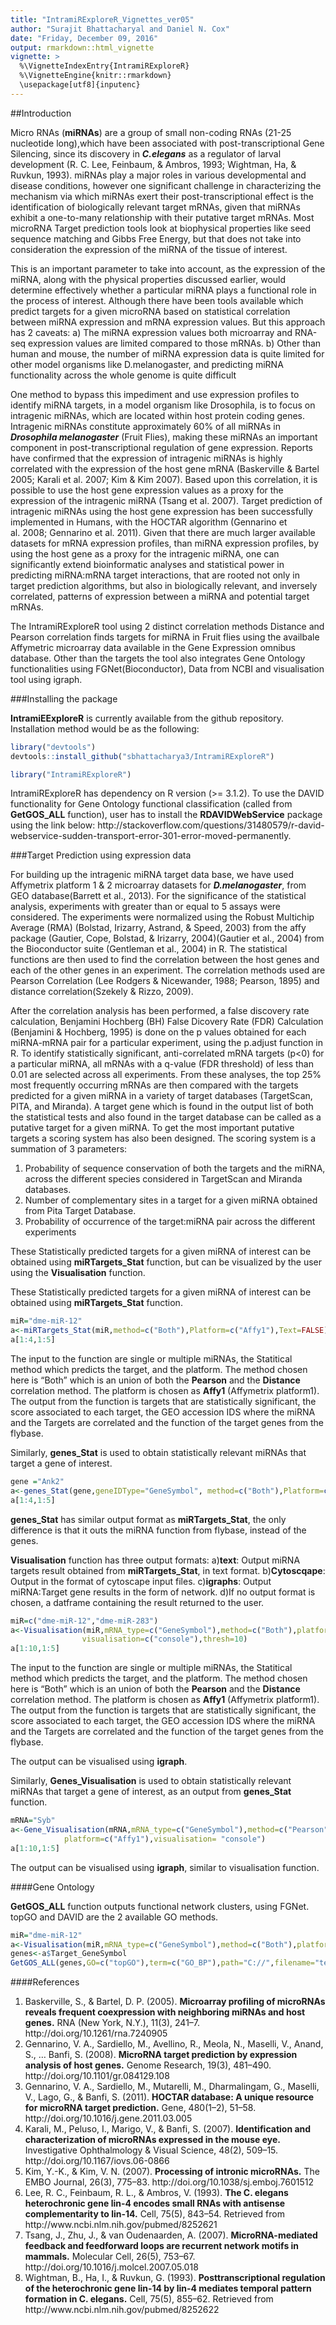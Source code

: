 ```yaml
---
title: "IntramiRExploreR_Vignettes_ver05"
author: "Surajit Bhattacharyal and Daniel N. Cox"
date: "Friday, December 09, 2016"
output: rmarkdown::html_vignette
vignette: >
  %\VignetteIndexEntry{IntramiRExploreR}
  %\VignetteEngine{knitr::rmarkdown}
  \usepackage[utf8]{inputenc}
---
```


##Introduction

Micro RNAs (**miRNAs**) are a group of small non-coding RNAs (21-25 nucleotide long),which have been associated with post-transcriptional Gene Silencing, since its discovery in ***C.elegans*** as a regulator of larval  development (R. C. Lee, Feinbaum, & Ambros, 1993; Wightman, Ha, & Ruvkun, 1993). miRNAs play a major roles in various developmental and disease conditions, however one significant challenge in characterizing the mechanism via which miRNAs exert their post-transcriptional effect is the identification of biologically relevant target mRNAs, given that miRNAs exhibit a one-to-many relationship with their putative target mRNAs. Most microRNA Target prediction tools look at biophysical properties like seed sequence matching and Gibbs Free Energy, but that does not take into consideration the expression of the miRNA of the tissue of interest. 

This is an important parameter to take into account, as the expression of the miRNA, along with the physical properties discussed earlier, would determine effectively whether a particular miRNA plays a functional role in the process of interest. Although there have been tools available which predict targets for a given microRNA based on statistical correlation between miRNA expression and mRNA expression values. But this approach has 2 caveats:
a) The miRNA expression values both microarray and RNA-seq expression values are limited compared to those mRNAs.
b) Other than human and mouse, the number of miRNA expression data is quite limited for other model organisms like D.melanogaster, and predicting miRNA functionality across the whole genome is quite difficult

One method to bypass this impediment and use expression profiles to identify miRNA targets, in a model organism like Drosophila, is to focus on intragenic miRNAs, which are located within host protein coding genes. Intragenic miRNAs constitute approximately 60% of all miRNAs in ***Drosophila melanogaster*** (Fruit Flies), making these miRNAs an important component in post-transcriptional regulation of gene expression. Reports have confirmed that the expression of intragenic miRNAs is highly correlated with the expression of the host gene mRNA (Baskerville & Bartel 2005; Karali et al. 2007; Kim & Kim 2007). Based upon this correlation, it is possible to use the host gene expression values as a proxy for the expression of the intragenic miRNA (Tsang et al. 2007). Target prediction of intragenic miRNAs using the host gene expression has been successfully implemented in Humans, with the HOCTAR algorithm (Gennarino et al. 2008; Gennarino et al. 2011). Given that there are much larger available datasets for mRNA expression profiles, than miRNA expression profiles, by using the host gene as a proxy for the intragenic miRNA, one can significantly extend bioinformatic analyses and statistical power in predicting miRNA:mRNA target interactions, that are rooted not only in target prediction algorithms, but also in biologically relevant, and inversely correlated, patterns of expression between a miRNA and potential target mRNAs.

The IntramiRExploreR tool using 2 distinct correlation methods Distance and Pearson correlation finds targets for miRNA in Fruit flies using the availbale Affymetric microarray data available in the Gene Expression omnibus database. Other than the targets the tool also integrates Gene Ontology functionalities using FGNet(Bioconductor), Data from NCBI and visualisation tool using igraph.


###Installing the package

**IntramiEExploreR** is currently available from the github repository. Installation method would be as the following:

```r
library("devtools")
devtools::install_github("sbhattacharya3/IntramiRExploreR")
```
```r
library("IntramiRExploreR")
```
IntramiRExploreR has dependency on  R version (>= 3.1.2). To use the DAVID functionality for Gene Ontology functional classification (called from **GetGOS_ALL** function), user has to install the **RDAVIDWebService** package using the link below:
http://stackoverflow.com/questions/31480579/r-david-webservice-sudden-transport-error-301-error-moved-permanently.

###Target Prediction using expression data

For building up the intragenic miRNA target data base, we have used Affymetrix platform 1 & 2 microarray datasets for ***D.melanogaster***, from GEO database(Barrett et al., 2013). For the significance of the statistical analysis, experiments with greater than or equal to 5 assays were considered. The experiments were normalized using the Robust Multichip Average (RMA) (Bolstad, Irizarry, Astrand, & Speed, 2003) from the affy package (Gautier, Cope, Bolstad, & Irizarry, 2004)(Gautier et al., 2004) from the Bioconductor suite (Gentleman et al., 2004) in R. The statistical functions are then used to find the correlation between the host genes and each of the other genes in an experiment. The correlation methods used are Pearson Correlation (Lee Rodgers & Nicewander, 1988; Pearson, 1895) and distance correlation(Szekely & Rizzo, 2009). 

After the correlation analysis has been performed, a false discovery rate calculation, Benjamini Hochberg (BH) False Dicovery Rate (FDR) Calculation (Benjamini & Hochberg, 1995) is done on the p values obtained for each miRNA-mRNA pair for a particular experiment, using the p.adjust function in R. To identify statistically significant, anti-correlated mRNA targets (p<0) for a particular miRNA, all mRNAs with a q-value (FDR threshold) of less than 0.01 are selected across all experiments.  From these analyses, the top 25% most frequently occurring mRNAs are then compared with the targets predicted for a given miRNA in a variety of target databases (TargetScan, PITA, and Miranda).  A target gene which is found in the output list of both the statistical tests and also found in the target database can be called as a putative target for a given miRNA. To get the most important putative targets a scoring system has also been designed. The scoring system is a summation of  3 parameters:

1)  Probability of sequence conservation of both the targets and the miRNA, across the different species considered in TargetScan and Miranda databases.
2)  Number of complementary sites in a target for a given miRNA obtained from Pita Target Database.
3)  Probability of occurrence of the target:miRNA pair across the different experiments
 
These Statistically predicted targets for a given miRNA of interest can be obtained using **miRTargets_Stat** function, but can be visualized by the user using the **Visualisation** function.

These Statistically predicted targets for a given miRNA of interest can be obtained using **miRTargets_Stat** function.

```r
miR="dme-miR-12"
a<-miRTargets_Stat(miR,method=c("Both"),Platform=c("Affy1"),Text=FALSE)
a[1:4,1:5]
```
The input to the function are single or multiple miRNAs, the Statitical method which predicts the target, and the platform. The method chosen here is "Both" which is an union of both the **Pearson** and the **Distance** correlation method. The platform is chosen as **Affy1** (Affymetrix platform1).  The  output from the function is targets that are statistically significant, the score associated to each target, the GEO accession IDS where the miRNA and the Targets are correlated and the function of the target genes from the flybase.

Similarly, **genes_Stat** is used to obtain statistically relevant miRNAs that target a gene of interest.

```r
gene ="Ank2"
a<-genes_Stat(gene,geneIDType="GeneSymbol", method=c("Both"),Platform=c("Affy1"))
a[1:4,1:5]
```
**genes_Stat** has similar output format as **miRTargets_Stat**, the only difference is that it outs the miRNA function from flybase, instead of the genes.

**Visualisation** function has three output formats:
a)**text**: Output miRNA targets result obtained from **miRTargets_Stat**, in text format.
b)**Cytoscqape**: Output in the format of cytoscape input files.
c)**igraphs**: Output  miRNA:Target gene results in the form of network.
d)If no output format is chosen, a datframe containing the result returned to the user.

```r
miR=c("dme-miR-12","dme-miR-283")
a<-Visualisation(miR,mRNA_type=c("GeneSymbol"),method=c("Both"),platform=c("Affy1"),
                visualisation=c("console"),thresh=10)
a[1:10,1:5]
```
The input to the function are single or multiple miRNAs, the Statitical method which predicts the target, and the platform. The method chosen here is "Both" which is an union of both the **Pearson** and the **Distance** correlation method. The platform is chosen as **Affy1** (Affymetrix platform1).  The  output from the function is targets that are statistically significant, the score associated to each target, the GEO accession IDS where the miRNA and the Targets are correlated and the function of the target genes from the flybase.

The output can be visualised using **igraph**.


Similarly, **Genes_Visualisation** is used to obtain statistically relevant miRNAs that target a gene of interest, as an output from **genes_Stat** function.

```r
mRNA="Syb"
a<-Gene_Visualisation(mRNA,mRNA_type=c("GeneSymbol"),method=c("Pearson"),
            platform=c("Affy1"),visualisation= "console")
a[1:10,1:5]
```

The output can be visualised using **igraph**, similar to visualisation function.

####Gene Ontology

**GetGOS_ALL** function outputs functional network clusters, using FGNet. topGO and DAVID are the 2 available GO methods. 
```r
miR="dme-miR-12"
a<-Visualisation(miR,mRNA_type=c("GeneSymbol"),method=c("Both"),platform=c("Affy1"),thresh=100)
genes<-a$Target_GeneSymbol
GetGOS_ALL(genes,GO=c("topGO"),term=c("GO_BP"),path="C://",filename="test")
```

####References

1. Baskerville, S., & Bartel, D. P. (2005). **Microarray profiling of microRNAs reveals frequent coexpression with neighboring miRNAs and host genes.** RNA (New York, N.Y.), 11(3), 241–7. http://doi.org/10.1261/rna.7240905
2. Gennarino, V. A., Sardiello, M., Avellino, R., Meola, N., Maselli, V., Anand, S., … Banfi, S. (2008). **MicroRNA target prediction by expression analysis of host genes.** Genome Research, 19(3), 481–490. http://doi.org/10.1101/gr.084129.108
3. Gennarino, V. A., Sardiello, M., Mutarelli, M., Dharmalingam, G., Maselli, V., Lago, G., & Banfi, S. (2011). **HOCTAR database: A unique resource for microRNA target prediction.** Gene, 480(1–2), 51–58. http://doi.org/10.1016/j.gene.2011.03.005
4. Karali, M., Peluso, I., Marigo, V., & Banfi, S. (2007). **Identification and characterization of microRNAs expressed in the mouse eye.** Investigative Ophthalmology & Visual Science, 48(2), 509–15. http://doi.org/10.1167/iovs.06-0866
5. Kim, Y.-K., & Kim, V. N. (2007). **Processing of intronic microRNAs.** The EMBO Journal, 26(3), 775–83. http://doi.org/10.1038/sj.emboj.7601512
6. Lee, R. C., Feinbaum, R. L., & Ambros, V. (1993). **The C. elegans heterochronic gene lin-4 encodes small RNAs with antisense complementarity to lin-14.** Cell, 75(5), 843–54. Retrieved from http://www.ncbi.nlm.nih.gov/pubmed/8252621
7. Tsang, J., Zhu, J., & van Oudenaarden, A. (2007). **MicroRNA-mediated feedback and feedforward loops are recurrent network motifs in mammals.** Molecular Cell, 26(5), 753–67. http://doi.org/10.1016/j.molcel.2007.05.018
8. Wightman, B., Ha, I., & Ruvkun, G. (1993). **Posttranscriptional regulation of the heterochronic gene lin-14 by lin-4 mediates temporal pattern formation in C. elegans.** Cell, 75(5), 855–62. Retrieved from http://www.ncbi.nlm.nih.gov/pubmed/8252622



